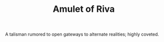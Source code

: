 ﻿---
title: "Amulet of Riva"
firstMention: "Middle Ages"
category: ""
status: "draft"
risk: ""
summary: "A talisman rumored to open gateways to alternate realities; highly coveted."
---

A talisman rumored to open gateways to alternate realities; highly coveted.

